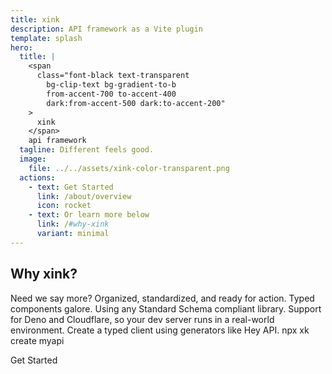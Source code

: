 ```yaml
---
title: xink
description: API framework as a Vite plugin
template: splash
hero:
  title: |
    <span
      class="font-black text-transparent
        bg-clip-text bg-gradient-to-b
        from-accent-700 to-accent-400
        dark:from-accent-500 dark:to-accent-200"
    >
      xink
    </span>
    api framework
  tagline: Different feels good.
  image:
    file: ../../assets/xink-color-transparent.png
  actions:
    - text: Get Started
      link: /about/overview
      icon: rocket
    - text: Or learn more below
      link: /#why-xink
      variant: minimal
---
```



## Why xink?

<CardGrid stagger>
  <Card title="It's a Vite Plugin" icon="seti:vite">
		Need we say more?
	</Card>
  <Card title="Directory-based Routing" icon="seti:folder">
		Organized, standardized, and ready for action.
	</Card>
	<Card title="Supports JSX" icon="seti:react">
		Typed components galore.
	</Card>
	<Card title="Easy Data Validation" icon="seti:db">
		Using any Standard Schema compliant library.
	</Card>
  <Card title="Native Environments" icon="sun">
		Support for Deno and Cloudflare, so your dev server runs in a real-world environment.
	</Card>
  <Card title="API client support" icon="seti:typescript">
		Create a typed client using generators like Hey API.
	</Card>
  <Card title="Setup is a one-liner" icon="forward-slash">
		npx xk create myapi
	</Card>
</CardGrid>

<LinkButton href="/about/overview" icon="right-arrow">Get Started</LinkButton>
